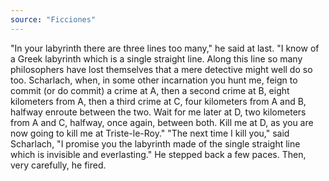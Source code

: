 ```yaml
---
source: "Ficciones"
---
```


"In your labyrinth there are three lines too many," he said at last. "I know of a Greek
labyrinth which is a single straight line. Along this line so many philosophers have lost
themselves that a mere detective might well do so too. Scharlach, when, in some
other incarnation you hunt me, feign to commit (or do commit) a crime at A, then a
second crime at B, eight kilometers from A, then a third crime at C, four kilometers
from A and B, halfway enroute between the two. Wait for me later at D, two
kilometers from A and C, halfway, once again, between both. Kill me at D, as you
are now going to kill me at Triste-le-Roy."
"The next time I kill you," said Scharlach, "I promise you the labyrinth made of the
single straight line which is invisible and everlasting."
He stepped back a few paces. Then, very carefully, he fired.
